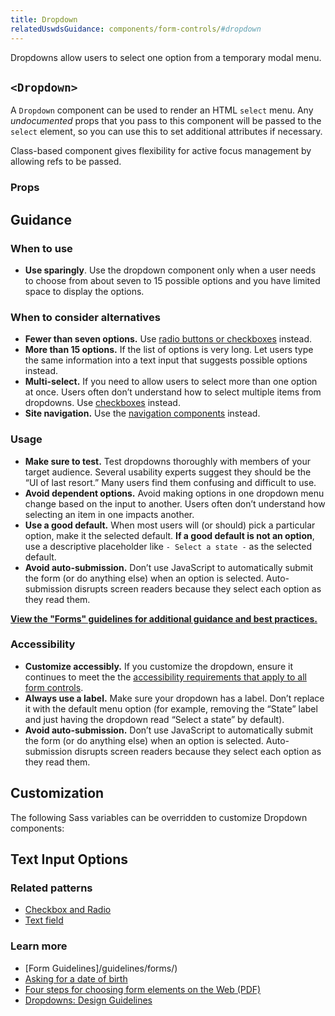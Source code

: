 ```yaml
---
title: Dropdown
relatedUswdsGuidance: components/form-controls/#dropdown
---
```


Dropdowns allow users to select one option from a temporary modal menu.

## `<Dropdown>`

A `Dropdown` component can be used to render an HTML `select` menu. Any _undocumented_ props that you pass to this component will be passed to the `select` element, so you can use this to set additional attributes if necessary.

Class-based component gives flexibility for active focus management by allowing refs to be passed.

<StorybookExample
  componentName="dropdown"
  sourceFilePath="components/Dropdown/Dropdown.tsx"
  storyId="components-dropdown--default-dropdown"
  minHeight={250}
/>

### Props

<PropTable componentName="Dropdown" />

## Guidance

### When to use

- **Use sparingly**. Use the dropdown component only when a user needs to choose from about seven to 15 possible options and you have limited space to display the options.

### When to consider alternatives

- **Fewer than seven options.** Use [radio buttons or checkboxes](/components/checkbox-and-radio/) instead.
- **More than 15 options.** If the list of options is very long. Let users type the same information into a text input that suggests possible options instead.
- **Multi-select.** If you need to allow users to select more than one option at once. Users often don’t understand how to select multiple items from dropdowns. Use [checkboxes]({{root}}/components/choice) instead.
- **Site navigation.** Use the [navigation components](/components/vertical-nav/) instead.

### Usage

- **Make sure to test.** Test dropdowns thoroughly with members of your target audience. Several usability experts suggest they should be the “UI of last resort.” Many users find them confusing and difficult to use.
- **Avoid dependent options.** Avoid making options in one dropdown menu change based on the input to another. Users often don’t understand how selecting an item in one impacts another.
- **Use a good default.** When most users will (or should) pick a particular option, make it the selected default. **If a good default is not an option**, use a descriptive placeholder like `- Select a state -` as the selected default.
- **Avoid auto-submission.** Don’t use JavaScript to automatically submit the form (or do anything else) when an option is selected. Auto-submission disrupts screen readers because they select each option as they read them.

**[View the "Forms" guidelines for additional guidance and best practices.](/guidelines/forms/)**

### Accessibility

- **Customize accessibly.** If you customize the dropdown, ensure it continues to meet the the [accessibility requirements that apply to all form controls](https://designsystem.digital.gov/components/form-controls/).
- **Always use a label.** Make sure your dropdown has a label. Don’t replace it with the default menu option (for example, removing the “State” label and just having the dropdown read “Select a state” by default).
- **Avoid auto-submission.** Don’t use JavaScript to automatically submit the form (or do anything else) when an option is selected. Auto-submission disrupts screen readers because they select each option as they read them.

## Customization

The following Sass variables can be overridden to customize Dropdown components:

<ComponentThemeOptions
  theme="core"
  componentname="dropdown"
/>

## Text Input Options

<ComponentThemeOptions
  theme="core"
  componentname="text-input"
/>

### Related patterns

- [Checkbox and Radio](/components/choice/)
- [Text field](/components/text-field/)

### Learn more

- [Form Guidelines]/guidelines/forms/)
- [Asking for a date of birth](https://designnotes.blog.gov.uk/2013/12/05/asking-for-a-date-of-birth/)
- [Four steps for choosing form elements on the Web (PDF)](http://www.formsthatwork.com/files/Articles/dropdown.pdf)
- [Dropdowns: Design Guidelines](https://www.nngroup.com/articles/drop-down-menus/)
